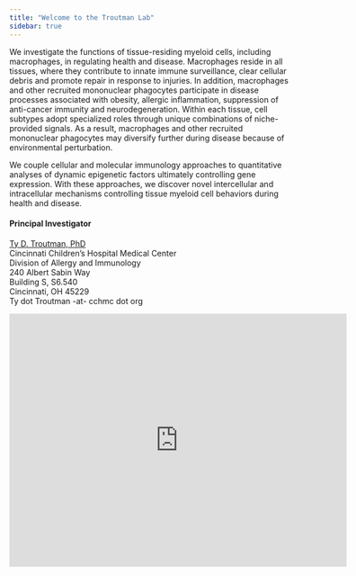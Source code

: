 ```yaml
---
title: "Welcome to the Troutman Lab"
sidebar: true
---
```


We investigate the functions of tissue-residing myeloid cells, including macrophages, in regulating health and disease. Macrophages reside in all tissues, where they contribute to innate immune surveillance, clear cellular debris and promote repair in response to injuries. In addition, macrophages and other recruited mononuclear phagocytes participate in disease processes associated with obesity, allergic inflammation, suppression of anti-cancer immunity and neurodegeneration. Within each tissue, cell subtypes adopt specialized roles through unique combinations of niche-provided signals. As a result, macrophages and other recruited mononuclear phagocytes may diversify further during disease because of environmental perturbation. 

We couple cellular and molecular immunology approaches to quantitative analyses of dynamic epigenetic factors ultimately controlling gene expression. With these approaches, we discover novel intercellular and intracellular mechanisms controlling tissue myeloid cell behaviors during health and disease.

#### Principal Investigator

[Ty D. Troutman, PhD](https://www.cincinnatichildrens.org/bio/t/ty-troutman)\
Cincinnati Children's Hospital Medical Center\
Division of Allergy and Immunology\
240 Albert Sabin Way\
Building S, S6.540\
Cincinnati, OH 45229\
Ty dot Troutman -at- cchmc dot org

<iframe src="https://www.google.com/maps/embed?pb=!1m18!1m12!1m3!1d3094.5056566234!2d-84.5037283838583!3d39.14047924018238!2m3!1f0!2f0!3f0!3m2!1i1024!2i768!4f13.1!3m3!1m2!1s0x8841b39813aaaaab%3A0xf8de29b38ec4c772!2sCincinnati%20Children&#39;s%20Hospital%20Medical%20Center!5e0!3m2!1sen!2sus!4v1651702853001!5m2!1sen!2sus" width="600" height="450" style="border:0;" allowfullscreen loading="lazy" referrerpolicy="no-referrer-when-downgrade">

</iframe>
